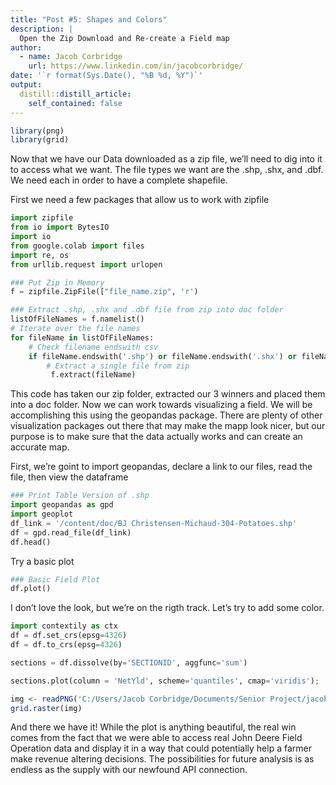 ```yaml
---
title: "Post #5: Shapes and Colors"
description: |
  Open the Zip Download and Re-create a Field map
author:
  - name: Jacob Corbridge
    url: https://www.linkedin.com/in/jacobcorbridge/
date: '`r format(Sys.Date(), "%B %d, %Y")`'
output:
  distill::distill_article:
    self_contained: false
---
```


```r
library(png)
library(grid)

```

Now that we have our Data downloaded as a zip file, we'll need to dig into it to access what we want. 
The file types we want are the .shp, .shx, and .dbf. We need each in order to have a complete shapefile. 

First we need a few packages that allow us to work with zipfile

```python
import zipfile
from io import BytesIO
import io
from google.colab import files
import re, os
from urllib.request import urlopen
```

```python
### Put Zip in Memory
f = zipfile.ZipFile(["file_name.zip", 'r')

### Extract .shp, .shx and .dbf file from zip into doc folder
listOfFileNames = f.namelist()
# Iterate over the file names
for fileName in listOfFileNames:
    # Check filename endswith csv
    if fileName.endswith('.shp') or fileName.endswith('.shx') or fileName.endswith('.dbf'):
        # Extract a single file from zip
         f.extract(fileName)
```

This code has taken our zip folder, extracted our 3 winners and placed them into a doc folder.
Now we can work towards visualizing a field. We will be accomplishing this using the geopandas package. 
There are plenty of other visualization packages out there that may make the mapp look nicer, but our purpose is to make sure that the data actually works and can create an accurate map. 

First, we're goint to import geopandas, declare a link to our files, read the file, then view the dataframe

```python
### Print Table Version of .shp
import geopandas as gpd
import geoplot
df_link = '/content/doc/BJ Christensen-Michaud-304-Potatoes.shp'
df = gpd.read_file(df_link)
df.head()
```
Try a basic plot

```python
### Basic Field Plot
df.plot()
```
I don't love the look, but we're on the rigth track. Let's try to add some color.

```python
import contextily as ctx
df = df.set_crs(epsg=4326)
df = df.to_crs(epsg=4326)
```

```python
sections = df.dissolve(by='SECTIONID', aggfunc='sum')

sections.plot(column = 'NetYld', scheme='quantiles', cmap='viridis');
```
```r
img <- readPNG('C:/Users/Jacob Corbridge/Documents/Senior Project/jacobcorbridge97.github.io/Project_Photos/plot_less_ugly.png')
grid.raster(img)
```
And there we have it! While the plot is anything beautiful, the real win comes from the fact that we were able to access real John Deere Field Operation data and display it in a way that could potentially help a farmer make revenue altering decisions. The possibilities for future analysis is as endless as the supply with our newfound API connection. 

